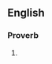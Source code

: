 ==English==

===Proverb===
{{en-proverb}}

# {{lb|en|uncommon}} {{alternative form of|when in Rome, do as the Romans do|lang=en}}
